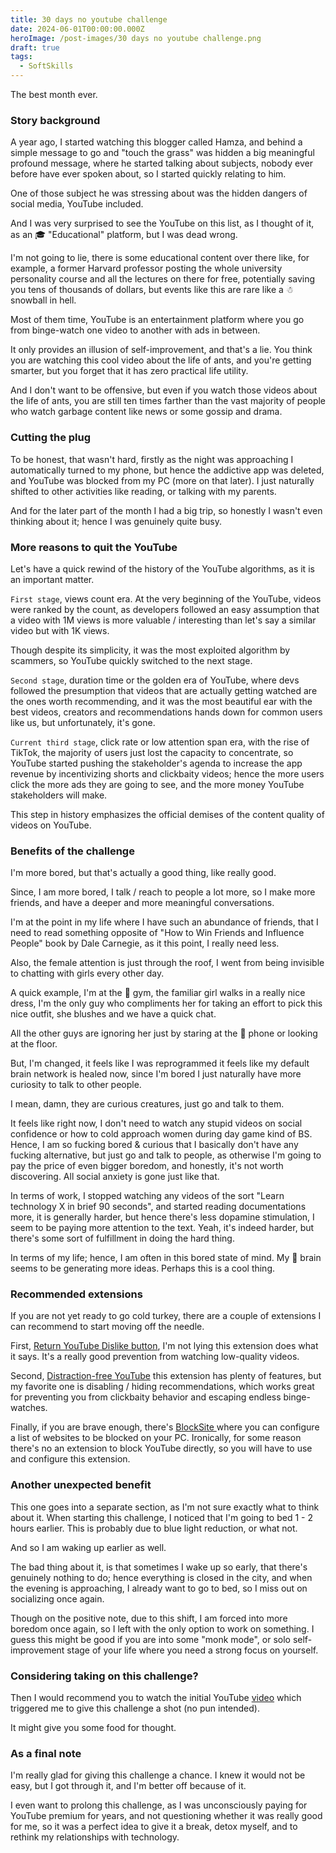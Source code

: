 ```yaml
---
title: 30 days no youtube challenge
date: 2024-06-01T00:00:00.000Z
heroImage: /post-images/30 days no youtube challenge.png
draft: true
tags:
  - SoftSkills
---
```


The best month ever.

### Story background

A year ago, I started watching this blogger called Hamza, and behind a simple message to go and "touch the grass" was hidden a big meaningful  profound message, where he started talking about subjects, nobody ever before have ever spoken about, so I started quickly relating to him.

One of those subject he was stressing about was the hidden dangers of social media, YouTube included.

And I was very surprised to see the YouTube on this list, as I thought of it, as an 🎓 "Educational" platform, but I was dead wrong.

I'm not going to lie, there is some educational content over there like, for example, a former Harvard professor posting the whole university personality course and all the lectures on there for free, potentially saving you tens of thousands of dollars, but events like this are rare like a ☃ snowball in hell.

Most of them time, YouTube is an entertainment platform where you go from binge-watch one video to another with ads in between.

It only provides an illusion of self-improvement, and that's a lie. You think you are watching this cool video about the life of ants, and you're getting smarter, but you forget that it has zero practical life utility.

And I don't want to be offensive, but even if you watch those videos about the life of ants, you are still ten times farther than the vast majority of people who watch garbage content like news or some gossip and drama.

### Cutting the plug

To be honest, that wasn't hard, firstly as the night was approaching I automatically turned to my phone, but hence the addictive app was deleted, and YouTube was blocked from my PC (more on that later). I just naturally shifted to other activities like reading, or talking with my parents.

And for the later part of the month I had a big trip, so honestly I wasn't even thinking about it; hence I was genuinely quite busy.

### More reasons to quit the YouTube

Let's have a quick rewind of the history of the YouTube algorithms, as it is an important matter.

`First stage`, views count era. At the very beginning of the YouTube, videos were ranked by the count, as developers followed an easy assumption that a video with 1M views is more valuable / interesting than let's say a similar video but with 1K views.

Though despite its simplicity, it was the most exploited algorithm by scammers, so YouTube quickly switched to the next stage.

`Second stage`, duration time or the golden era of YouTube, where devs followed the presumption that videos that are actually getting watched are the ones worth recommending, and it was the most beautiful ear with the best videos, creators and recommendations hands down for common users like us, but unfortunately, it's gone.

`Current third stage`, click rate or low attention span era, with the rise of TikTok, the majority of users just lost the capacity to concentrate, so YouTube started pushing the stakeholder's agenda to increase the app revenue by incentivizing shorts and clickbaity videos; hence the more users click the more ads they are going to see, and the more money YouTube stakeholders will make.

This step in history emphasizes the official demises of the content quality of videos on YouTube.

### Benefits of the challenge

I'm more bored, but that's actually a good thing, like really good.

Since, I am more bored, I talk / reach to people a lot more, so I make more friends, and have a deeper and more meaningful conversations.

I'm at the point in my life where I have such an abundance of friends, that I need to read something opposite of "How to Win Friends and Influence People" book by Dale Carnegie, as it this point, I really need less.

Also, the female attention is just through the roof, I went from being invisible to chatting with girls every other day.

A quick example, I'm at the 💪 gym, the familiar girl walks in a really nice dress, I'm the only guy who compliments her for taking an effort to pick this nice outfit, she blushes and we have a quick chat.

All the other guys are ignoring her just by staring at the 📱 phone or looking at the floor.

But, I'm changed, it feels like I was reprogrammed it feels like my default brain network is healed now, since I'm bored I just naturally have more curiosity to talk to other people.

I mean, damn, they are curious creatures, just go and talk to them.

It feels like right now, I don't need to watch any stupid videos on social confidence or how to cold approach women during day game kind of BS. Hence, I am so fucking bored & curious that I basically don't have any fucking alternative, but just go and talk to people, as otherwise I'm going to pay the price of even bigger boredom, and honestly, it's not worth discovering. All social anxiety is gone just like that.

In terms of work, I stopped watching any videos of the sort "Learn technology X in brief 90 seconds", and started reading documentations more, it is generally harder, but hence there's less dopamine stimulation, I seem to be paying more attention to the text. Yeah, it's indeed harder, but there's some sort of fulfillment in doing the hard thing.

In terms of my life; hence, I am often in this bored state of mind. My 🧠 brain seems to be generating more ideas. Perhaps this is a cool thing.

### Recommended extensions

If you are not yet ready to go cold turkey, there are a couple of extensions I can recommend to start moving off the needle.

First, [Return YouTube Dislike button](https://chromewebstore.google.com/detail/return-youtube-dislike/gebbhagfogifgggkldgodflihgfeippi), I'm not lying this extension does what it says. It's a really good prevention from watching low-quality videos.

Second, [Distraction-free YouTube](https://chromewebstore.google.com/detail/df-tube-distraction-free/mjdepdfccjgcndkmemponafgioodelna) this extension has plenty of features, but my favorite one is disabling / hiding recommendations, which works great for preventing you from clickbaity behavior and escaping endless binge-watches.

Finally, if you are brave enough, there's [BlockSite ](https://chromewebstore.google.com/detail/blocksite-block-websites/eiimnmioipafcokbfikbljfdeojpcgbh)
where you can configure a list of websites to be blocked on your PC. Ironically, for some reason there's no an extension to block YouTube directly, so you will have to use and configure this extension.

### Another unexpected benefit

This one goes into a separate section, as I'm not sure exactly what to think about it. When starting this challenge, I noticed that I'm going to bed 1 - 2 hours earlier. This is probably due to blue light reduction, or what not.

And so I am waking up earlier as well.

The bad thing about it, is that sometimes I wake up so early, that there's genuinely nothing to do; hence everything is closed in the city, and when the evening is approaching, I already want to go to bed, so I miss out on socializing once again.

Though on the positive note, due to this shift, I am forced into more boredom once again, so I left with the only option to work on something. I guess this might be good if you are into some "monk mode", or solo self-improvement stage of your life where you need a strong focus on yourself.

### Considering taking on this challenge?

Then I would recommend you to watch the initial YouTube [video](https://www.youtube.com/watch?v=XQxru41r4Pw) which triggered me to give this challenge a shot (no pun intended).

It might give you some food for thought.

### As a final note

I'm really glad for giving this challenge a chance. I knew it would not be easy, but I got through it, and I'm better off because of it. 

I even want to prolong this challenge, as I was unconsciously paying for YouTube premium for years, and not questioning whether it was really good for me, so it was a perfect idea to give it a break, detox myself, and to rethink my relationships with technology. 
